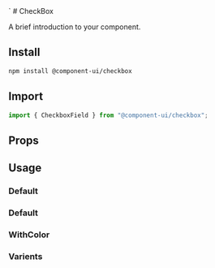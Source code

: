 
<Meta of={CheckboxfieldStories} />
`
# CheckBox
 
A brief introduction to your component.
 
## Install
 
```sh
npm install @component-ui/checkbox
```
 
## Import
 
```js
import { CheckboxField } from "@component-ui/checkbox";
```
 
##  Props
 
<ArgTypes of={CheckboxField} />
 
## Usage
 
### Default
 
<Canvas of={CheckboxfieldStories.Default} />
 
### Default
 
<Canvas of={CheckboxfieldStories.Size} />
 
### WithColor
 
<Canvas of={CheckboxfieldStories.WithColor} />
 
### Varients
 
<Canvas of={CheckboxfieldStories.Varients} />